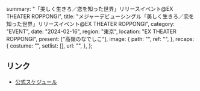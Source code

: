   summary: "「美しく生きろ／恋を知った世界」リリースイベント@EX THEATER ROPPONGI",
  title:
    "メジャーデビューシングル「美しく生きろ／恋を知った世界」リリースイベント@EX THEATER ROPPONGI",
  category: "EVENT",
  date: "2024-02-16",
  region: "東京",
  location: "EX THEATER ROPPONGI",
  present: ["高嶺のなでしこ"],
  image: {
    path: "",
    ref: "",
  },
  recaps: {
    costume: "",
    setlist: [],
    url: "",
  },
};

## リンク

- [公式スケジュール](https://takanenonadeshiko.jp/?p=1783)
